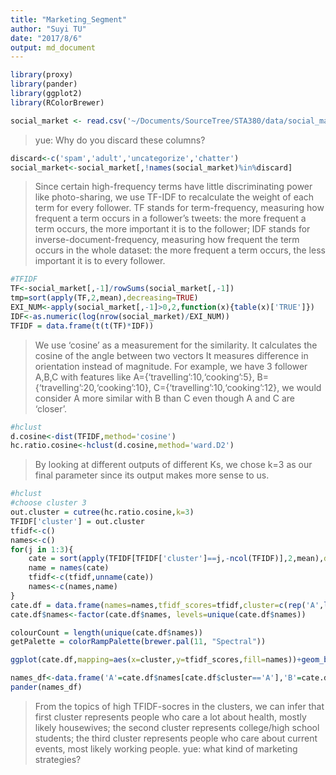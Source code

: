 ```yaml
---
title: "Marketing_Segment"
author: "Suyi TU"
date: "2017/8/6"
output: md_document
---
```


```r
library(proxy)
library(pander)
library(ggplot2)
library(RColorBrewer)
```

```r
social_market <- read.csv('~/Documents/SourceTree/STA380/data/social_marketing.csv')
```

> yue: Why do you discard these columns?

```r
discard<-c('spam','adult','uncategorize','chatter')
social_market<-social_market[,!names(social_market)%in%discard]
```

> Since certain high-frequency terms have little discriminating power like photo-sharing, we use TF-IDF to recalculate the weight of each term for every follower. TF stands for term-frequency, measuring how frequent a term occurs in a follower's tweets: the more frequent a term occurs, the more important it is to the follower; IDF stands for inverse-document-frequency, measuring how frequent the term occurs in the whole dataset: the more frequent a term occurs, the less important it is to every follower. 

```r
#TFIDF
TF<-social_market[,-1]/rowSums(social_market[,-1])
tmp=sort(apply(TF,2,mean),decreasing=TRUE)
EXI_NUM<-apply(social_market[,-1]>0,2,function(x){table(x)['TRUE']})
IDF<-as.numeric(log(nrow(social_market)/EXI_NUM))
TFIDF = data.frame(t(t(TF)*IDF))
```

> We use 'cosine' as a measurement for the similarity. It calculates the cosine of the angle between two vectors It measures difference in orientation instead of magnitude. For example, we have 3 follower A,B,C with features like A={'travelling':10,'cooking':5}, B={'travelling':20,'cooking':10}, C={'travelling':10,'cooking':12}, we would consider A more similar with B than C even though A and C are 'closer'.

```r
#hclust
d.cosine<-dist(TFIDF,method='cosine')
hc.ratio.cosine<-hclust(d.cosine,method='ward.D2')
```

> By looking at different outputs of different Ks, we chose k=3 as our final parameter since its output makes more sense to us.

```r
#hclust
#choose cluster 3
out.cluster = cutree(hc.ratio.cosine,k=3)
TFIDF['cluster'] = out.cluster
tfidf<-c()
names<-c()
for(j in 1:3){
    cate = sort(apply(TFIDF[TFIDF['cluster']==j,-ncol(TFIDF)],2,mean),decreasing=TRUE)[1:5]
    name = names(cate)
    tfidf<-c(tfidf,unname(cate))
    names<-c(names,name)
}
cate.df = data.frame(names=names,tfidf_scores=tfidf,cluster=c(rep('A',length(tfidf)/3),rep('C',length(tfidf)/3),rep('B',length(tfidf)/3)))
cate.df$names<-factor(cate.df$names, levels=unique(cate.df$names))

colourCount = length(unique(cate.df$names))
getPalette = colorRampPalette(brewer.pal(11, "Spectral"))

ggplot(cate.df,mapping=aes(x=cluster,y=tfidf_scores,fill=names))+geom_bar(stat='identity',position='dodge')+theme(panel.grid.minor=element_blank(),panel.grid.major=element_blank())+scale_fill_manual(values=getPalette(colourCount))+theme_bw()

names_df<-data.frame('A'=cate.df$names[cate.df$cluster=='A'],'B'=cate.df$names[cate.df$cluster=='B'],'C'=cate.df$names[cate.df$cluster=='C'])
pander(names_df)
```
> From the topics of high TFIDF-socres in the clusters, we can infer that first cluster represents people who care a lot about health, mostly likely housewives; the second cluster represents college/high school students; the third cluster represents people who care about current events, most likely working people.
> yue: what kind of marketing strategies?


